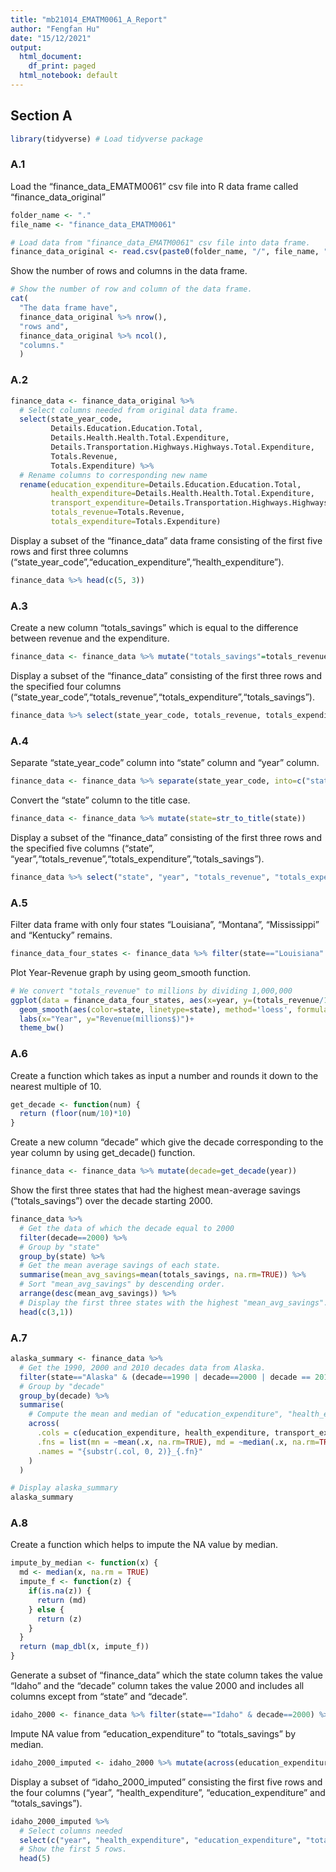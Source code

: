 ```yaml
---
title: "mb21014_EMATM0061_A_Report"
author: "Fengfan Hu"
date: "15/12/2021"
output:
  html_document:
    df_print: paged
  html_notebook: default
---
```



## Section A

```r
library(tidyverse) # Load tidyverse package
```

### A.1

Load the "finance_data_EMATM0061" csv file into R data frame called "finance_data_original"

```r
folder_name <- "."
file_name <- "finance_data_EMATM0061"

# Load data from "finance_data_EMATM0061" csv file into data frame.
finance_data_original <- read.csv(paste0(folder_name, "/", file_name, ".csv")) 
```
Show the number of rows and columns in the data frame.

```r
# Show the number of row and column of the data frame.
cat(
  "The data frame have",
  finance_data_original %>% nrow(),
  "rows and",
  finance_data_original %>% ncol(),
  "columns."
  )
```

### A.2

```r
finance_data <- finance_data_original %>%
  # Select columns needed from original data frame.
  select(state_year_code, 
         Details.Education.Education.Total,
         Details.Health.Health.Total.Expenditure,
         Details.Transportation.Highways.Highways.Total.Expenditure,
         Totals.Revenue,
         Totals.Expenditure) %>%
  # Rename columns to corresponding new name
  rename(education_expenditure=Details.Education.Education.Total,
         health_expenditure=Details.Health.Health.Total.Expenditure,
         transport_expenditure=Details.Transportation.Highways.Highways.Total.Expenditure, 
         totals_revenue=Totals.Revenue,
         totals_expenditure=Totals.Expenditure)
```

Display a subset of the "finance_data" data frame consisting of the first five rows and first three columns ("state_year_code","education_expenditure","health_expenditure").  

```R
finance_data %>% head(c(5, 3))
```


### A.3

Create a new column "totals_savings" which is equal to the difference between revenue and the expenditure.  
```r
finance_data <- finance_data %>% mutate("totals_savings"=totals_revenue - totals_expenditure)
```

Display a subset of the "finance_data" consisting of the first three rows and the specified four columns ("state_year_code","totals_revenue","totals_expenditure","totals_savings").  

```r
finance_data %>% select(state_year_code, totals_revenue, totals_expenditure, totals_savings) %>% head(3) 
```

### A.4

Separate "state_year_code" column into "state" column and "year" column.
```r
finance_data <- finance_data %>% separate(state_year_code, into=c("state", "year"), sep="__", convert=TRUE)
```

Convert the "state" column to the title case.  

```r
finance_data <- finance_data %>% mutate(state=str_to_title(state))
```

Display a subset of the "finance_data" consisting of the first three rows and the specified five columns ("state", "year","totals_revenue","totals_expenditure","totals_savings").  

```r
finance_data %>% select("state", "year", "totals_revenue", "totals_expenditure", "totals_savings") %>% head(3)
```

### A.5

Filter data frame with only four states "Louisiana", "Montana", "Mississippi" and "Kentucky" remains.  

```r
finance_data_four_states <- finance_data %>% filter(state=="Louisiana" | state=="Montana" | state=="Mississippi" | state=="Kentucky")
```

Plot Year-Revenue graph by using geom_smooth function.  

```r
# We convert "totals_revenue" to millions by dividing 1,000,000
ggplot(data = finance_data_four_states, aes(x=year, y=(totals_revenue/1000000)))+
  geom_smooth(aes(color=state, linetype=state), method='loess', formula="y~x")+
  labs(x="Year", y="Revenue(millions$)")+
  theme_bw()
```

### A.6

Create a function which takes as input a number and rounds it down to the nearest multiple of 10.
```r
get_decade <- function(num) {
  return (floor(num/10)*10)
}
```

Create a new column "decade" which give the decade corresponding to the year column by using get_decade() function.

```r
finance_data <- finance_data %>% mutate(decade=get_decade(year))
```

Show the first three states that had the highest mean-average savings ("totals_savings") over the decade starting 2000.

```r
finance_data %>% 
  # Get the data of which the decade equal to 2000
  filter(decade==2000) %>%
  # Group by "state"
  group_by(state) %>%
  # Get the mean average savings of each state.
  summarise(mean_avg_savings=mean(totals_savings, na.rm=TRUE)) %>%
  # Sort "mean_avg_savings" by descending order.
  arrange(desc(mean_avg_savings)) %>%
  # Display the first three states with the highest "mean_avg_savings".
  head(c(3,1))
```

### A.7

```r
alaska_summary <- finance_data %>%
  # Get the 1990, 2000 and 2010 decades data from Alaska.
  filter(state=="Alaska" & (decade==1990 | decade==2000 | decade == 2010)) %>% 
  # Group by "decade"
  group_by(decade) %>% 
  summarise(
    # Compute the mean and median of "education_expenditure", "health_expenditure" and "transport_expenditure" and name it by "{substr(.col, 0, 2)}_{.fn}" format.
    across(
      .cols = c(education_expenditure, health_expenditure, transport_expenditure),
      .fns = list(mn = ~mean(.x, na.rm=TRUE), md = ~median(.x, na.rm=TRUE)),
      .names = "{substr(.col, 0, 2)}_{.fn}"
    )
  )

# Display alaska_summary
alaska_summary
```

### A.8

Create a function which helps to impute the NA value by median.  

```r
impute_by_median <- function(x) {
  md <- median(x, na.rm = TRUE)
  impute_f <- function(z) {
    if(is.na(z)) {
      return (md)
    } else {
      return (z)
    }
  }
  return (map_dbl(x, impute_f))
}
```

Generate a subset of "finance_data" which the state column takes the value "Idaho" and the "decade" column takes the value 2000 and includes all columns except from "state" and "decade".  

```r
idaho_2000 <- finance_data %>% filter(state=="Idaho" & decade==2000) %>% select(!c(state, decade))
```

Impute NA value from "education_expenditure" to "totals_savings" by median.  

```r
idaho_2000_imputed <- idaho_2000 %>% mutate(across(education_expenditure:totals_savings, ~impute_by_median(.x)))
```

Display a subset of "idaho_2000_imputed" consisting the first five rows and the four columns ("year", "health_expenditure", "education_expenditure" and "totals_savings").


```r
idaho_2000_imputed %>%
  # Select columns needed
  select(c("year", "health_expenditure", "education_expenditure", "totals_savings")) %>% 
  # Show the first 5 rows.
  head(5)
```

